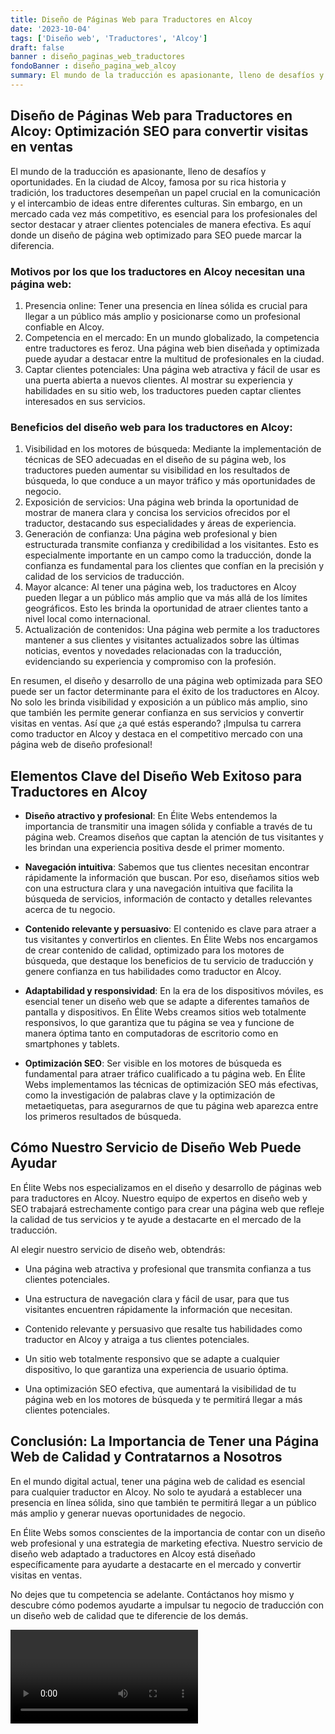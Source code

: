 ```yaml
---
title: Diseño de Páginas Web para Traductores en Alcoy
date: '2023-10-04'
tags: ['Diseño web', 'Traductores', 'Alcoy']
draft: false
banner : diseño_paginas_web_traductores
fondoBanner : diseño_pagina_web_alcoy
summary: El mundo de la traducción es apasionante, lleno de desafíos y oportunidades. En la ciudad de Alcoy, famosa por su rica historia y tradición, los traductores desempeñan un papel crucial en la comunicación y el intercambio de ideas entre diferentes culturas. Sin embargo, en un mercado cada vez más competitivo, es esencial para los profesionales del sector destacar y atraer clientes potenciales de manera efectiva. Es aquí donde un diseño de página web optimizado para SEO puede marcar la diferencia.
---
```


## Diseño de Páginas Web para Traductores en Alcoy: Optimización SEO para convertir visitas en ventas

El mundo de la traducción es apasionante, lleno de desafíos y oportunidades. En la ciudad de Alcoy, famosa por su rica historia y tradición, los traductores desempeñan un papel crucial en la comunicación y el intercambio de ideas entre diferentes culturas. Sin embargo, en un mercado cada vez más competitivo, es esencial para los profesionales del sector destacar y atraer clientes potenciales de manera efectiva. Es aquí donde un diseño de página web optimizado para SEO puede marcar la diferencia.

### Motivos por los que los traductores en Alcoy necesitan una página web:

1. Presencia online: Tener una presencia en línea sólida es crucial para llegar a un público más amplio y posicionarse como un profesional confiable en Alcoy.
2. Competencia en el mercado: En un mundo globalizado, la competencia entre traductores es feroz. Una página web bien diseñada y optimizada puede ayudar a destacar entre la multitud de profesionales en la ciudad.
3. Captar clientes potenciales: Una página web atractiva y fácil de usar es una puerta abierta a nuevos clientes. Al mostrar su experiencia y habilidades en su sitio web, los traductores pueden captar clientes interesados en sus servicios.

### Beneficios del diseño web para los traductores en Alcoy:

1. Visibilidad en los motores de búsqueda: Mediante la implementación de técnicas de SEO adecuadas en el diseño de su página web, los traductores pueden aumentar su visibilidad en los resultados de búsqueda, lo que conduce a un mayor tráfico y más oportunidades de negocio.
2. Exposición de servicios: Una página web brinda la oportunidad de mostrar de manera clara y concisa los servicios ofrecidos por el traductor, destacando sus especialidades y áreas de experiencia.
3. Generación de confianza: Una página web profesional y bien estructurada transmite confianza y credibilidad a los visitantes. Esto es especialmente importante en un campo como la traducción, donde la confianza es fundamental para los clientes que confían en la precisión y calidad de los servicios de traducción.
4. Mayor alcance: Al tener una página web, los traductores en Alcoy pueden llegar a un público más amplio que va más allá de los límites geográficos. Esto les brinda la oportunidad de atraer clientes tanto a nivel local como internacional.
5. Actualización de contenidos: Una página web permite a los traductores mantener a sus clientes y visitantes actualizados sobre las últimas noticias, eventos y novedades relacionadas con la traducción, evidenciando su experiencia y compromiso con la profesión.

En resumen, el diseño y desarrollo de una página web optimizada para SEO puede ser un factor determinante para el éxito de los traductores en Alcoy. No solo les brinda visibilidad y exposición a un público más amplio, sino que también les permite generar confianza en sus servicios y convertir visitas en ventas. Así que ¿a qué estás esperando? ¡Impulsa tu carrera como traductor en Alcoy y destaca en el competitivo mercado con una página web de diseño profesional!

<GifSeo />

<Cta />

## Elementos Clave del Diseño Web Exitoso para Traductores en Alcoy

- **Diseño atractivo y profesional**: En Élite Webs entendemos la importancia de transmitir una imagen sólida y confiable a través de tu página web. Creamos diseños que captan la atención de tus visitantes y les brindan una experiencia positiva desde el primer momento.

- **Navegación intuitiva**: Sabemos que tus clientes necesitan encontrar rápidamente la información que buscan. Por eso, diseñamos sitios web con una estructura clara y una navegación intuitiva que facilita la búsqueda de servicios, información de contacto y detalles relevantes acerca de tu negocio.

- **Contenido relevante y persuasivo**: El contenido es clave para atraer a tus visitantes y convertirlos en clientes. En Élite Webs nos encargamos de crear contenido de calidad, optimizado para los motores de búsqueda, que destaque los beneficios de tu servicio de traducción y genere confianza en tus habilidades como traductor en Alcoy.

- **Adaptabilidad y responsividad**: En la era de los dispositivos móviles, es esencial tener un diseño web que se adapte a diferentes tamaños de pantalla y dispositivos. En Élite Webs creamos sitios web totalmente responsivos, lo que garantiza que tu página se vea y funcione de manera óptima tanto en computadoras de escritorio como en smartphones y tablets.

- **Optimización SEO**: Ser visible en los motores de búsqueda es fundamental para atraer tráfico cualificado a tu página web. En Élite Webs implementamos las técnicas de optimización SEO más efectivas, como la investigación de palabras clave y la optimización de metaetiquetas, para asegurarnos de que tu página web aparezca entre los primeros resultados de búsqueda.

## Cómo Nuestro Servicio de Diseño Web Puede Ayudar

En Élite Webs nos especializamos en el diseño y desarrollo de páginas web para traductores en Alcoy. Nuestro equipo de expertos en diseño web y SEO trabajará estrechamente contigo para crear una página web que refleje la calidad de tus servicios y te ayude a destacarte en el mercado de la traducción.

Al elegir nuestro servicio de diseño web, obtendrás:

- Una página web atractiva y profesional que transmita confianza a tus clientes potenciales.

- Una estructura de navegación clara y fácil de usar, para que tus visitantes encuentren rápidamente la información que necesitan.

- Contenido relevante y persuasivo que resalte tus habilidades como traductor en Alcoy y atraiga a tus clientes potenciales.

- Un sitio web totalmente responsivo que se adapte a cualquier dispositivo, lo que garantiza una experiencia de usuario óptima.

- Una optimización SEO efectiva, que aumentará la visibilidad de tu página web en los motores de búsqueda y te permitirá llegar a más clientes potenciales.

## Conclusión: La Importancia de Tener una Página Web de Calidad y Contratarnos a Nosotros

En el mundo digital actual, tener una página web de calidad es esencial para cualquier traductor en Alcoy. No solo te ayudará a establecer una presencia en línea sólida, sino que también te permitirá llegar a un público más amplio y generar nuevas oportunidades de negocio.

En Élite Webs somos conscientes de la importancia de contar con un diseño web profesional y una estrategia de marketing efectiva. Nuestro servicio de diseño web adaptado a traductores en Alcoy está diseñado específicamente para ayudarte a destacarte en el mercado y convertir visitas en ventas.

No dejes que tu competencia se adelante. Contáctanos hoy mismo y descubre cómo podemos ayudarte a impulsar tu negocio de traducción con un diseño web de calidad que te diferencie de los demás.

<Video />

<CtaBot job='Traductores' city='Alcoy'/>

<Gmaps query='Alcoy+españa+maps' />